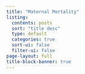 ```yaml
---
title: "Maternal Mortality"
listing:
  contents: posts
  sort: "title desc"
  type: default
  categories: true
  sort-ui: false
  filter-ui: false
page-layout: full
title-block-banner: true
---
```



